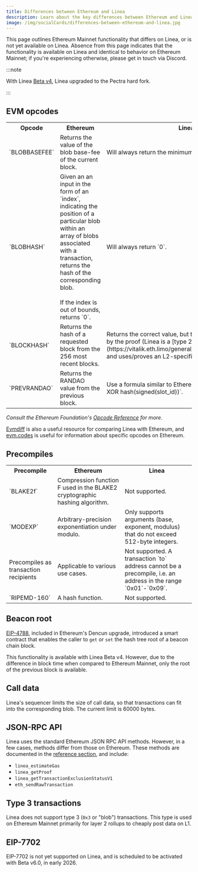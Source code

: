 ```yaml
---
title: Differences between Ethereum and Linea
description: Learn about the key differences between Ethereum and Linea.
image: /img/socialCards/differences-between-ethereum-and-linea.jpg
---
```


This page outlines Ethereum Mainnet functionality that differs on Linea, or is not yet available on 
Linea. Absence from this page indicates that the functionality is available on Linea and identical to 
behavior on Ethereum Mainnet; if you're experiencing otherwise, please get in touch via Discord.

:::note 

With Linea [Beta v4](../../release-notes.mdx#beta-v4), Linea upgraded to the Pectra hard fork. 

:::

## EVM opcodes

<table>
  <tr>
    <th>Opcode</th>
    <th>Ethereum</th>
    <th>Linea</th>
  </tr>
  <tr>
    <td>`BLOBBASEFEE`</td>
    <td>Returns the value of the blob base-fee of the current block.</td>
    <td>Will always return the minimum value.</td>
  </tr>
  <tr>
    <td>`BLOBHASH`</td>
    <td>
      Given an an input in the form of an `index`, indicating the position of a
      particular blob within an array of blobs associated with a transaction,
      returns the hash of the corresponding blob.
      <br /> <br /> If the index is out of bounds, returns `0`.
    </td>
    <td>Will always return `0`.</td>
  </tr>
  <tr>
    <td>`BLOCKHASH`</td>
    <td>
      Returns the hash of a requested block from the 256 most recent blocks.
    </td>
    <td>Returns the correct value, but the value is not guaranteed by the proof
      (Linea is a [type 2 zkEVM](https://vitalik.eth.limo/general/2022/08/04/zkevm.html), and
      uses/proves an L2-specific state representation).</td>
  </tr>
  <tr>
    <td>`PREVRANDAO`</td>
    <td>Returns the RANDAO value from the previous block.</td>
    <td>
      Use a formula similar to Ethereum, e.g. `L2_prevrandao XOR hash(signed(slot_id))`.
    </td>
  </tr>
</table>

_Consult the Ethereum Foundation's [Opcode Reference](https://ethereum.org/en/developers/docs/evm/opcodes/) 
for more._

[Evmdiff](https://evmdiff.com) is also a useful resource for comparing Linea with Ethereum, and 
[evm.codes](https://evm.codes/) is useful for information about specific opcodes on Ethereum.

## Precompiles

<table>
  <tr>
    <th>Precompile</th>
    <th>Ethereum</th>
    <th>Linea</th>
  </tr>
  <tr>
    <td>`BLAKE2f`</td>
    <td>
      Compression function F used in the BLAKE2 cryptographic hashing algorithm.
    </td>
    <td>Not supported.</td>
  </tr>
  <tr>
    <td>`MODEXP`</td>
    <td>Arbitrary-precision exponentiation under modulo.</td>
    <td>Only supports arguments (base, exponent, modulus) that do not exceed
      512-byte integers.</td>
  </tr>
  <tr>
    <td>Precompiles as transaction recipients</td>
    <td>Applicable to various use cases.</td>
    <td>Not supported. A transaction `to` address cannot be a precompile, i.e. an
      address in the range `0x01`-`0x09`.</td>
  </tr>
  <tr>
    <td>`RIPEMD-160`</td>
    <td>A hash function.</td>
    <td>Not supported.</td>
  </tr>
</table>

## Beacon root

[EIP-4788](https://eips.ethereum.org/EIPS/eip-4788), included in Ethereum's Dencun upgrade, 
introduced a smart contract that enables the caller to `get` or `set` the hash tree root of a 
beacon chain block.

This functionality is available with Linea Beta v4. However, due to the difference in block time
when compared to Ethereum Mainnet, only the root of the previous block is available.

## Call data

Linea's sequencer limits the size of call data, so that transactions can fit into the corresponding 
blob. The current limit is 60000 bytes.

## JSON-RPC API

Linea uses the standard Ethereum JSON RPC API methods. However, in a few cases, methods differ from 
those on Ethereum. These methods are documented in the [reference section](../../api/reference/index.mdx), 
and include:

- `linea_estimateGas`
- `linea_getProof`
- `linea_getTransactionExclusionStatusV1`
- `eth_sendRawTransaction`

## Type 3 transactions

Linea does not support type 3 (`0x3` or "blob") transactions. This type is used on Ethereum Mainnet 
primarily for layer 2 rollups to cheaply post data on L1.

## EIP-7702

EIP-7702 is not yet supported on Linea, and is scheduled to be activated with Beta v6.0, in early 
2026.
